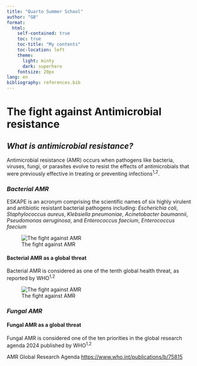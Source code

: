 ```yaml
---
title: "Quarto Summer School"
author: "GB"
format: 
  html:
    self-contained: true
    toc: true
    toc-title: "My contents"
    toc-location: left
    theme: 
      light: minty
      dark: superhero
    fontsize: 20px
lang: en
bibliography: references.bib
---
```


# **The fight against Antimicrobial resistance**

## ***What is antimicrobial resistance?***

Antimicrobial resistance (AMR) occurs when pathogens like bacteria, viruses, fungi, or parasites evolve to resist the effects of antimicrobials that were previously effective in treating or preventing infections^1,2^.

### *Bacterial AMR*

ESKAPE is an acronym comprising the scientific names of six highly virulent and antibiotic resistant bacterial pathogens including: *Escherichia coli*, *Staphylococcus aureus*, *Klebsiella pneumoniae*, *Acinetobacter baumannii*, *Pseudomonas aeruginosa*, and *Enterococcus faecium*, *Enterococcus faecium*

![The fight against AMR](eskape.png)

#### Bacterial AMR as a global threat

Bacterial AMR is considered as one of the tenth global health threat, as reported by WHO^1,2^

![The fight against AMR](imagine.jpg)

### *Fungal AMR*

#### Fungal AMR as a global threat

Fungal AMR is considered one of the ten priorities in the global research agenda 2024 published by WHO^1,2^

AMR Global Research Agenda <https://www.who.int/publications/b/75815>


